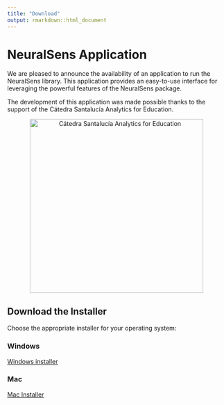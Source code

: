 ```yaml
---
title: "Download"
output: rmarkdown::html_document
---
```


# NeuralSens Application

We are pleased to announce the availability of an application to run the NeuralSens library. This application provides an easy-to-use interface for leveraging the powerful features of the NeuralSens package.

The development of this application was made possible thanks to the support of the Cátedra Santalucía Analytics for Education.

<div style="text-align: center;">
  <a href="https://www.comillas.edu/catedras-de-investigacion/catedra-santalucia-de-analytics-for-education/">
    <img src="../man/figures/catedra_logo.png" alt="Cátedra Santalucía Analytics for Education" style="width: 400px;">
  </a>
</div>

## Download the Installer

Choose the appropriate installer for your operating system:

### Windows

[Windows installer](https://upcomillas-my.sharepoint.com/:u:/g/personal/jpizarroso_comillas_edu/Eb94kskj39xHsZIp5d3o9XEBX8suidvqK5og4PHdfwsG0w?e=teeeck)


### Mac

[Mac Installer](https://upcomillas-my.sharepoint.com/:u:/g/personal/jpizarroso_comillas_edu/EWvhkKFkSedHmX84oqmeLr4Bjt8E4RG98V5ODZUZaaxoPg?e=QtunBZ)
